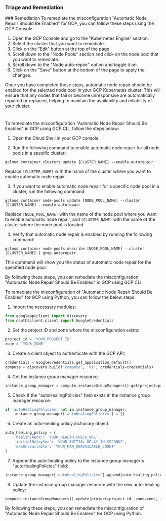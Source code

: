 
### Triage and Remediation
<Tabs>
<Tab title='Remediation'>
### Remediation

<AccordionGroup>
<Accordion title='Using Console' defaultOpen='true'>
To remediate the misconfiguration "Automatic Node Repair Should Be Enabled" for GCP, you can follow these steps using the GCP Console:

1. Open the GCP Console and go to the "Kubernetes Engine" section.
2. Select the cluster that you want to remediate.
3. Click on the "Edit" button at the top of the page.
4. Scroll down to the "Node Pools" section and click on the node pool that you want to remediate.
5. Scroll down to the "Node auto-repair" option and toggle it on.
6. Click on the "Save" button at the bottom of the page to apply the changes.

Once you have completed these steps, automatic node repair should be enabled for the selected node pool in your GCP Kubernetes cluster. This will ensure that any nodes that fail or become unresponsive are automatically repaired or replaced, helping to maintain the availability and reliability of your cluster.

#
</Accordion>

<Accordion title='Using CLI'>
To remediate the misconfiguration "Automatic Node Repair Should Be Enabled" in GCP using GCP CLI, follow the steps below:

1. Open the Cloud Shell in your GCP console.

2. Run the following command to enable automatic node repair for all node pools in a specific cluster:

```
gcloud container clusters update [CLUSTER_NAME] --enable-autorepair
```

Replace `[CLUSTER_NAME]` with the name of the cluster where you want to enable automatic node repair.

3. If you want to enable automatic node repair for a specific node pool in a cluster, run the following command:

```
gcloud container node-pools update [NODE_POOL_NAME] --cluster [CLUSTER_NAME] --enable-autorepair
```

Replace `[NODE_POOL_NAME]` with the name of the node pool where you want to enable automatic node repair, and `[CLUSTER_NAME]` with the name of the cluster where the node pool is located.

4. Verify that automatic node repair is enabled by running the following command:

```
gcloud container node-pools describe [NODE_POOL_NAME] --cluster [CLUSTER_NAME] | grep autorepair
```

This command will show you the status of automatic node repair for the specified node pool.

By following these steps, you can remediate the misconfiguration "Automatic Node Repair Should Be Enabled" in GCP using GCP CLI.
</Accordion>

<Accordion title='Using Python'>
To remediate the misconfiguration of "Automatic Node Repair Should Be Enabled" for GCP using Python, you can follow the below steps:

1. Import the necessary modules:

```python
from googleapiclient import discovery
from oauth2client.client import GoogleCredentials
```

2. Set the project ID and zone where the misconfiguration exists:

```python
project_id = 'YOUR_PROJECT_ID'
zone = 'YOUR_ZONE'
```

3. Create a client object to authenticate with the GCP API:

```python
credentials = GoogleCredentials.get_application_default()
compute = discovery.build('compute', 'v1', credentials=credentials)
```

4. Get the instance group manager resource:

```python
instance_group_manager = compute.instanceGroupManagers().get(project=project_id, zone=zone, instanceGroupManager='YOUR_INSTANCE_GROUP_MANAGER_NAME').execute()
```

5. Check if the "autoHealingPolicies" field exists in the instance group manager resource:

```python
if 'autoHealingPolicies' not in instance_group_manager:
    instance_group_manager['autoHealingPolicies'] = []
```

6. Create an auto-healing policy dictionary object:

```python
auto_healing_policy = {
    'healthCheck': 'YOUR_HEALTH_CHECK_URL',
    'initialDelaySec': 'YOUR_INITIAL_DELAY_IN_SECONDS',
    'maxUnavailable': 'YOUR_MAX_UNAVAILABLE_COUNT'
}
```

7. Append the auto-healing policy to the instance group manager's "autoHealingPolicies" field:

```python
instance_group_manager['autoHealingPolicies'].append(auto_healing_policy)
```

8. Update the instance group manager resource with the new auto-healing policy:

```python
compute.instanceGroupManagers().update(project=project_id, zone=zone, instanceGroupManager='YOUR_INSTANCE_GROUP_MANAGER_NAME', body=instance_group_manager).execute()
```

By following these steps, you can remediate the misconfiguration of "Automatic Node Repair Should Be Enabled" for GCP using Python.
</Accordion>

</AccordionGroup>
</Tab>
</Tabs>
